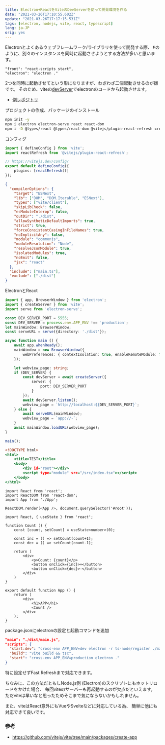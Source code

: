 ```yaml
---
title: Electron+ReactをViteのDevServerを使って開発環境を作る
date: "2021-03-26T17:10:55.602Z"
update: "2021-03-26T17:17:15.531Z"
tags: [electron, nodejs, vite, react, typescript]
lang: ja-JP
orig: yes
---
```


Electronとよくあるウェブフレームワーク/ライブラリを使って開発する際、
⏬のように、別々のインスタンスを同時に起動させようとする方法が多いと思います。

```
"front": "react-scripts start",
"electron": "electron ."
```

2つを同時に起動させてという形になりますが、わざわざ二個起動させるのが嫌です。
そのため、viteの[devServer](https://vitejs.dev/guide/api-javascript.html#createserver)でelectronのコードから起動させます。

* [例レポジトリ](https://github.com/clacking/electron-vite-node-devserver)

プロジェクトの作成、パッケージのインストール

```bash
npm init -y
npm i electron electron-serve react react-dom
npm i -D @types/react @types/react-dom @vitejs/plugin-react-refresh cross-env ts-node typescript vite
```

コンフィグ

```ts:vite.config.ts
import { defineConfig } from 'vite';
import reactRefresh from '@vitejs/plugin-react-refresh';

// https://vitejs.dev/config/
export default defineConfig({
    plugins: [reactRefresh()]
});
```

```json:config.json
{
  "compilerOptions": {
    "target": "ESNext",
    "lib": ["DOM", "DOM.Iterable", "ESNext"],
    "types": ["vite/client"],
    "skipLibCheck": false,
    "esModuleInterop": false,
    "outDir": "./dist",
    "allowSyntheticDefaultImports": true,
    "strict": true,
    "forceConsistentCasingInFileNames": true,
    "noImplicitAny": false,
    "module": "commonjs",
    "moduleResolution": "Node",
    "resolveJsonModule": true,
    "isolatedModules": true,
    "noEmit": false,
    "jsx": "react"
  },
  "include": ["main.ts"],
  "exclude": ["./dist"]
}
```

ElectronとReact

```ts:main.ts
import { app, BrowserWindow } from 'electron';
import { createServer } from 'vite';
import serve from 'electron-serve';

const DEV_SERVER_PORT = 5555;
const DEV_SERVER = process.env.APP_ENV !== 'production';
let mainWindow: BrowserWindow;
const serveURL = serve({directory: './dist'});

async function main () {
    await app.whenReady();
    mainWindow = new BrowserWindow({
        webPreferences: { contextIsolation: true, enableRemoteModule: false }
    });

    let webview_page: string;
    if (DEV_SERVER) {
        const devServer = await createServer({
            server: {
                port: DEV_SERVER_PORT
            }
        });
        await devServer.listen();
        webview_page = `http://localhost:${DEV_SERVER_PORT}`;
    } else {
        await serveURL(mainWindow);
        webview_page = `app://-`;
    }
    await mainWindow.loadURL(webview_page);
}

main();
```

```html:index.html
<!DOCTYPE html>
<html>
    <title>TEST</title>
    <body>
        <div id="root"></div>
        <script type="module" src="/src/index.tsx"></script>
    </body>
</html>
```

```tsx:index.tsx
import React from 'react';
import ReactDOM from 'react-dom';
import App from './App';

ReactDOM.render(<App />, document.querySelector('#root'));
```

```tsx:App.tsx
import React, { useState } from 'react';

function Count () {
    const [count, setCount] = useState<number>(0);

    const inc = () => setCount(count+1);
    const dec = () => setCount(count-1);

    return (
        <div>
            <p>Count: {count}</p>
            <button onClick={inc}>+</button>
            <button onClick={dec}>-</button>
        </div>
    )
}

export default function App () {
    return (
        <div>
            <h1>APP</h1>
            <Count />
        </div>
    );
}
```

package.jsonにelectronの設定と起動コマンドを追加

```json:package.json
"main": "./dist/main.js",
"scripts": {
  "start:dev": "cross-env APP_ENV=dev electron -r ts-node/register ./main.ts",
  "build": "vite build && tsc",
  "start": "cross-env APP_ENV=production electron ."
}
```

特に設定せずFast Refreshまで対応できます。

ちなみに、この方法だともしNode.js側 (Electron)のスクリプトにもホットリロードをかけた場合、
毎回viteのサーバーも再起動するのが欠点だといえます。
ただviteは早いなと思ったためそこまで気にならないかもしれません。

また、viteはReact意外にもVueやSvelteなどに対応している為、
簡単に他にも対応できて良いです。

### 参考

* https://github.com/vitejs/vite/tree/main/packages/create-app

